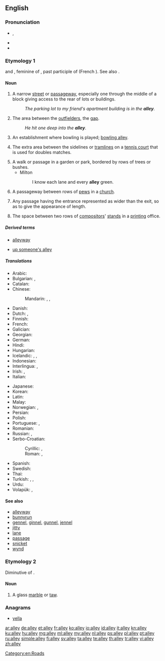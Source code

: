 ==English==
{{wikipedia}}

===Pronunciation===
* {{IPA|/ˈæli/}}, {{X-SAMPA|/"{li/}}
* {{audio|en-us-alley.ogg|Audio (US)}}
* {{rhymes|æli}}

===Etymology 1===
{{etyl|xno|en}} and {{etyl|fro|en}} {{term|alee|lang=fro}}, feminine of {{term|alé|lang=fro}}, past participle of {{term|aler||to go|lang=fro}} (French {{term|aller|lang=fr}}). See also {{term|allée|lang=en}}.

====Noun====
{{en-noun}}

# A narrow [[street]] or [[passageway]], especially one through the middle of a block giving access to the rear of lots or buildings.
#: ''The parking lot to my friend's apartment building is in the '''alley'''.''
# {{context|baseball|lang=en}} The area between the [[outfielder]]s, the [[gap]].
#: ''He hit one deep into the '''alley'''.''
# {{context|bowling|lang=en}} An establishment where bowling is played; [[bowling alley]].
# {{context|tennis|lang=en}} The extra area between the sidelines or [[tramline]]s on a [[tennis court]] that is used for doubles matches.
# A walk or passage in a garden or park, bordered by rows of trees or bushes.
#* Milton
#*: I know each lane and every '''alley''' green.
# A passageway between rows of [[pew]]s in a [[church]].
# {{context|perspective drawing|lang=en}} Any passage having the entrance represented as wider than the exit, so as to give the appearance of length.
# The space between two rows of [[compositor]]s' [[stand]]s in a [[print]]ing office.

=====Derived terms=====
{{rel-top|Terms derived from ''alley''}}
* [[alleyway]]
{{rel-mid}}
* [[up someone's alley]]
{{rel-bottom}}

=====Translations=====
{{trans-top|narrow street}}
* Arabic: {{t|ar|زقاق|m|tr=zuqaaq}}
* Bulgarian: {{t|bg|алея}}, {{t+|bg|пасаж}}
* Catalan: {{t|ca|carreró|m}}
* Chinese:
*: Mandarin: {{t|cmn|弄|tr=nòng}}, {{t|cmn|里弄|tr=lǐnòng}}, {{t|cmn|胡同|tr=hútòng}}
* Danish: {{t|da|gyde|c}}
* Dutch: {{t+|nl|doorgang|m}}, {{t+|nl|steeg|f}}
* Finnish: {{t+|fi|kuja}}
* French: {{t+|fr|ruelle|f}}
* Galician: {{t|gl|rúa|f}}
* Georgian: {{t|ka|შესახვევი}}
* German: {{t+|de|Gasse|f}}
* Hindi: {{t|hi|गली|f|tr=galī}}
* Hungarian: {{t+|hu|sikátor}}
* Icelandic: {{t+|is|sund|n}}, {{t+|is|húsasund|n}}, {{t|is|öngstræti|n}}
* Indonesian: {{t+|id|gang}}
* Interlingua: {{t|ia|vico}}, {{t|ia|allée}}
* Irish: {{t|ga|caolsráid|f}}, {{t|ga|scabhat|m}}
* Italian: {{t+|it|vicolo|m}}
{{trans-mid}}
* Japanese: {{t|ja|裏通り|tr=うらどお, uradōri}}
* Korean: {{t+|ko|골목|tr=golmok}}
* Latin: {{t|la|angiportus|m}}
* Malay: {{t|ms|lorong}}
* Norwegian: {{t+|no|allé|m}}, {{t|no|strede|n}}
* Persian: {{t+|fa|کوچه|tr=kuče}}
* Polish: {{t+|pl|uliczka|f}}
* Portuguese: {{t+|pt|beco|m}}, {{t+|pt|ruela}}
* Romanian: {{t+|ro|alee|f}}
* Russian: {{t+|ru|переулок|m}}, {{t+|ru|аллея|f}}
* Serbo-Croatian:
*: Cyrillic: {{t|sh|сокак|m}}, {{t|sh|уличица|f}}
*: Roman: {{t|sh|sokak|m}}, {{t|sh|uličica|f}}
* Spanish: {{t+|es|callejón|m}}
* Swedish: {{t+|sv|gränd|c}}
* Thai: {{t|th|ซอย|tr=soi|sc=Thai}}
* Turkish: {{t+|tr|geçit}}, {{t|tr|dar sokak}}, {{t+|tr|pasaj}}
* Urdu: {{t|ur|گلی|f|tr=galī}}
* Volapük: {{t+|vo|lael}}, {{t+|vo|lusüt}}
{{trans-bottom}}

====See also====
* [[alleyway]]
* [[bunnyrun]]
* [[gennel]], [[ginnel]], [[gunnel]], [[jennel]]
* [[jitty]]
* [[lane]]
* [[passage]]
* [[snicket]]
* [[wynd]]

===Etymology 2===
Diminutive of {{term|alabaster}}.

====Noun====
{{en-noun}}

# A glass [[marble]] or [[taw]].

===Anagrams===
* [[yella#English|yella]]

[[Category:en:Roads]]

[[ar:alley]]
[[de:alley]]
[[et:alley]]
[[fr:alley]]
[[ko:alley]]
[[io:alley]]
[[id:alley]]
[[it:alley]]
[[kn:alley]]
[[ku:alley]]
[[hu:alley]]
[[mg:alley]]
[[ml:alley]]
[[my:alley]]
[[nl:alley]]
[[ps:alley]]
[[pl:alley]]
[[pt:alley]]
[[ru:alley]]
[[simple:alley]]
[[fi:alley]]
[[sv:alley]]
[[ta:alley]]
[[te:alley]]
[[th:alley]]
[[tr:alley]]
[[vi:alley]]
[[zh:alley]]